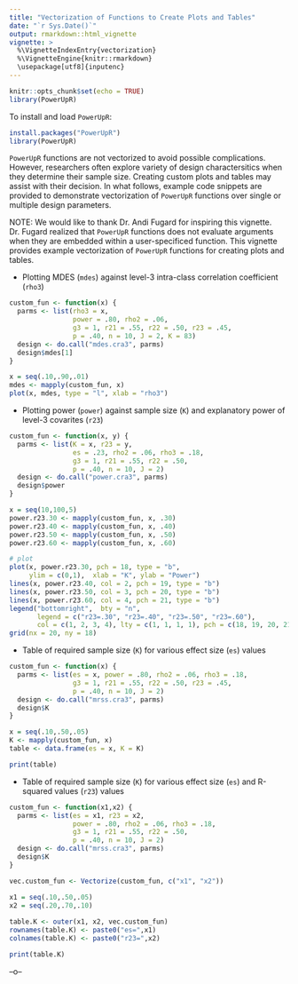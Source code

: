 ---
title: "Vectorization of Functions to Create Plots and Tables"
date: "`r Sys.Date()`"
output: rmarkdown::html_vignette
vignette: >
  %\VignetteIndexEntry{vectorization}
  %\VignetteEngine{knitr::rmarkdown}
  \usepackage[utf8]{inputenc}
---

```{r setup, include=FALSE}
knitr::opts_chunk$set(echo = TRUE)
library(PowerUpR)
```

To install and load `PowerUpR`:
```{r,  message=FALSE, eval=FALSE}
install.packages("PowerUpR")
library(PowerUpR)
```

`PowerUpR` functions are not vectorized to avoid possible complications. However, researchers often explore variety of design charactersitics when they determine their sample size. Creating custom plots and tables may assist with their decision. In what follows, example code snippets are provided to demonstrate vectorization of `PowerUpR` functions over single or multiple design parameters.  

NOTE: We would like to thank Dr. Andi Fugard for inspiring this vignette. Dr. Fugard realized that `PowerUpR` functions does not evaluate arguments when they are embedded within a user-specificed function. This vignette provides example vectorization of `PowerUpR` functions for creating plots and tables. 

- Plotting MDES (`mdes`) against level-3 intra-class correlation coefficient (`rho3`)

```{r, message=FALSE, fig.width=7, fig.height=5, results = FALSE}
custom_fun <- function(x) {
  parms <- list(rho3 = x,
                power = .80, rho2 = .06,
                g3 = 1, r21 = .55, r22 = .50, r23 = .45,
                p = .40, n = 10, J = 2, K = 83)
  design <- do.call("mdes.cra3", parms)
  design$mdes[1]
}

x = seq(.10,.90,.01)
mdes <- mapply(custom_fun, x)
plot(x, mdes, type = "l", xlab = "rho3")

```

- Plotting power (`power`) against sample size (`K`) and explanatory power of level-3 covarites (`r23`)
```{r, message=FALSE, fig.width=7, fig.height=5, results = FALSE}
custom_fun <- function(x, y) {
  parms <- list(K = x, r23 = y, 
                es = .23, rho2 = .06, rho3 = .18,
                g3 = 1, r21 = .55, r22 = .50,
                p = .40, n = 10, J = 2)
  design <- do.call("power.cra3", parms)
  design$power
}

x = seq(10,100,5)
power.r23.30 <- mapply(custom_fun, x, .30)
power.r23.40 <- mapply(custom_fun, x, .40)
power.r23.50 <- mapply(custom_fun, x, .50)
power.r23.60 <- mapply(custom_fun, x, .60)

# plot
plot(x, power.r23.30, pch = 18, type = "b",
     ylim = c(0,1),  xlab = "K", ylab = "Power")
lines(x, power.r23.40, col = 2, pch = 19, type = "b")
lines(x, power.r23.50, col = 3, pch = 20, type = "b")
lines(x, power.r23.60, col = 4, pch = 21, type = "b")
legend("bottomright",  bty = "n",
       legend = c("r23=.30", "r23=.40", "r23=.50", "r23=.60"), 
       col = c(1, 2, 3, 4), lty = c(1, 1, 1, 1), pch = c(18, 19, 20, 21))
grid(nx = 20, ny = 18)
```


- Table of required sample size (`K`) for various effect size (`es`) values
```{r, message=FALSE, fig.width=7, fig.height=5, results=FALSE}
custom_fun <- function(x) {
  parms <- list(es = x, power = .80, rho2 = .06, rho3 = .18,
                g3 = 1, r21 = .55, r22 = .50, r23 = .45,
                p = .40, n = 10, J = 2)
  design <- do.call("mrss.cra3", parms)
  design$K
}

x = seq(.10,.50,.05)
K <- mapply(custom_fun, x)
table <- data.frame(es = x, K = K)
```
```{r, message=FALSE}
print(table)
```


- Table of required sample size (`K`) for various effect size (`es`) and R-squared values (`r23`) values

```{r, message=FALSE, fig.width=7, fig.height=5, results=FALSE}
custom_fun <- function(x1,x2) {
  parms <- list(es = x1, r23 = x2,
                power = .80, rho2 = .06, rho3 = .18,
                g3 = 1, r21 = .55, r22 = .50,
                p = .40, n = 10, J = 2)
  design <- do.call("mrss.cra3", parms)
  design$K
}

vec.custom_fun <- Vectorize(custom_fun, c("x1", "x2"))

x1 = seq(.10,.50,.05)
x2 = seq(.20,.70,.10)
  
table.K <- outer(x1, x2, vec.custom_fun)
rownames(table.K) <- paste0("es=",x1)
colnames(table.K) <- paste0("r23=",x2)
```
```{r}
print(table.K)
```
--o--
